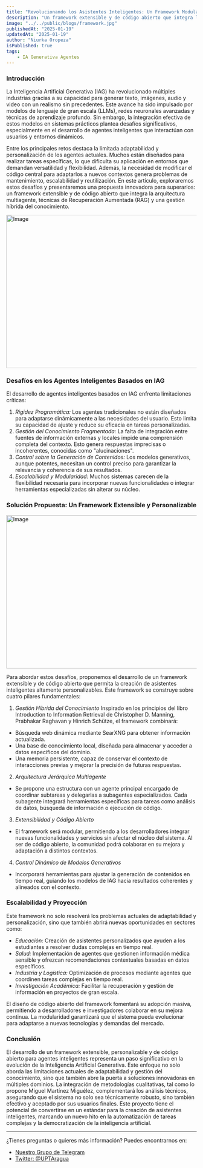 ```yaml
---
title: "Revolucionando los Asistentes Inteligentes: Un Framework Modular y de Código Abierto Basado en Inteligencia Artificial Generativa."
description: "Un framework extensible y de código abierto que integra la arquitectura multiagente, técnicas de Recuperación Aumentada (RAG) y una gestión híbrida del conocimiento."
image: "../../public/blogs/framework.jpg"
publishedAt: "2025-01-19"
updatedAt: "2025-01-19"
author: "Niurka Oropeza"
isPublished: true
tags:
    - IA Generativa Agentes
---
```


### Introducción
La Inteligencia Artificial Generativa (IAG) ha revolucionado múltiples industrias gracias a su capacidad para generar texto, imágenes, audio y video con un realismo sin precedentes. Este avance ha sido impulsado por modelos de lenguaje de gran escala (LLMs), redes neuronales avanzadas y técnicas de aprendizaje profundo. Sin embargo, la integración efectiva de estos modelos en sistemas prácticos plantea desafíos significativos, especialmente en el desarrollo de agentes inteligentes que interactúan con usuarios y entornos dinámicos.

Entre los principales retos destaca la limitada adaptabilidad y personalización de los agentes actuales. Muchos están diseñados para realizar tareas específicas, lo que dificulta su aplicación en entornos que demandan versatilidad y flexibilidad. Además, la necesidad de modificar el código central para adaptarlos a nuevos contextos genera problemas de mantenimiento, escalabilidad y reutilización.
En este artículo, exploraremos estos desafíos y presentaremos una propuesta innovadora para superarlos: un framework extensible y de código abierto que integra la arquitectura multiagente, técnicas de Recuperación Aumentada (RAG) y una gestión híbrida del conocimiento.

<Image
    src="/blogs/2/framework_1.jpg"
    width="718"
    height="404"
    alt="Image"
    sizes="100vw"
/>

### Desafíos en los Agentes Inteligentes Basados en IAG

El desarrollo de agentes inteligentes basados en IAG enfrenta limitaciones críticas:
1.	*Rigidez Programática:* Los agentes tradicionales no están diseñados para adaptarse dinámicamente a las necesidades del usuario. Esto limita su capacidad de ajuste y reduce su eficacia en tareas personalizadas.
2.	*Gestión del Conocimiento Fragmentada:* La falta de integración entre fuentes de información externas y locales impide una comprensión completa del contexto. Esto genera respuestas imprecisas o incoherentes, conocidas como "alucinaciones".
3.	*Control sobre la Generación de Contenidos:* Los modelos generativos, aunque potentes, necesitan un control preciso para garantizar la relevancia y coherencia de sus resultados.
4.	*Escalabilidad y Modularidad:* Muchos sistemas carecen de la flexibilidad necesaria para incorporar nuevas funcionalidades o integrar herramientas especializadas sin alterar su núcleo.

### Solución Propuesta: Un Framework Extensible y Personalizable

<Image
    src="/blogs/2/framework_2.jpg"
    width="718"
    height="404"
    alt="Image"
    sizes="100vw"
/>

Para abordar estos desafíos, proponemos el desarrollo de un framework extensible y de código abierto que permita la creación de asistentes inteligentes altamente personalizables. Este framework se construye sobre cuatro pilares fundamentales:
1.	*Gestión Híbrida del Conocimiento*
Inspirado en los principios del libro Introduction to Information Retrieval de Christopher D. Manning, Prabhakar Raghavan y Hinrich Schütze, el framework combinará:
* Búsqueda web dinámica mediante SearXNG para obtener información actualizada.
* Una base de conocimiento local, diseñada para almacenar y acceder a datos específicos del dominio.
* Una memoria persistente, capaz de conservar el contexto de interacciones previas y mejorar la precisión de futuras respuestas.

2.	*Arquitectura Jerárquica Multiagente*
* Se propone una estructura con un agente principal encargado de coordinar subtareas y delegarlas a subagentes especializados. Cada subagente integrará herramientas específicas para tareas como análisis de datos, búsqueda de información o ejecución de código.

3.	*Extensibilidad y Código Abierto*
* El framework será modular, permitiendo a los desarrolladores integrar nuevas funcionalidades y servicios sin afectar el núcleo del sistema. Al ser de código abierto, la comunidad podrá colaborar en su mejora y adaptación a distintos contextos.

4.	*Control Dinámico de Modelos Generativos*
* Incorporará herramientas para ajustar la generación de contenidos en tiempo real, guiando los modelos de IAG hacia resultados coherentes y alineados con el contexto.

### Escalabilidad y Proyección
Este framework no solo resolverá los problemas actuales de adaptabilidad y personalización, sino que también abrirá nuevas oportunidades en sectores como:
* *Educación:* Creación de asistentes personalizados que ayuden a los estudiantes a resolver dudas complejas en tiempo real.
* *Salud:* Implementación de agentes que gestionen información médica sensible y ofrezcan recomendaciones contextuales basadas en datos específicos.
* *Industria y Logística:* Optimización de procesos mediante agentes que coordinen tareas complejas en tiempo real.
* *Investigación Académica:* Facilitar la recuperación y gestión de información en proyectos de gran escala.

El diseño de código abierto del framework fomentará su adopción masiva, permitiendo a desarrolladores e investigadores colaborar en su mejora continua. La modularidad garantizará que el sistema pueda evolucionar para adaptarse a nuevas tecnologías y demandas del mercado.

### Conclusión

El desarrollo de un framework extensible, personalizable y de código abierto para agentes inteligentes representa un paso significativo en la evolución de la Inteligencia Artificial Generativa. Este enfoque no solo aborda las limitaciones actuales de adaptabilidad y gestión del conocimiento, sino que también abre la puerta a soluciones innovadoras en múltiples dominios.
La integración de metodologías cualitativas, tal como lo propone Miguel Martínez Miguélez, complementará los análisis técnicos, asegurando que el sistema no solo sea técnicamente robusto, sino también efectivo y aceptado por sus usuarios finales. Este proyecto tiene el potencial de convertirse en un estándar para la creación de asistentes inteligentes, marcando un nuevo hito en la automatización de tareas complejas y la democratización de la inteligencia artificial.

---

¿Tienes preguntas o quieres más información? Puedes encontrarnos en:

- [Nuestro Grupo de Telegram](https://t.me)
- [Twitter: @UPTAragua](https://twitter.com/UPTAragua)

